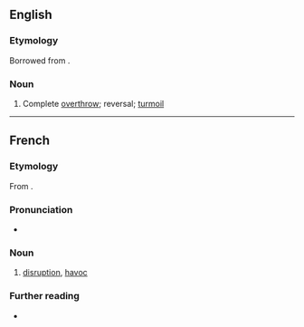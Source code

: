 ==English==

===Etymology===
Borrowed from {{bor|en|fr|bouleversement}}.

===Noun===
{{en-noun}}

# Complete [[overthrow]]; reversal; [[turmoil]]

----

==French==

===Etymology===
From {{af|fr|bouleverser|-ment|id2=nominal}}.

===Pronunciation===
* {{fr-IPA}}

===Noun===
{{fr-noun|m}}

# [[disruption]], [[havoc]]

===Further reading===
* {{R:TLFi}}